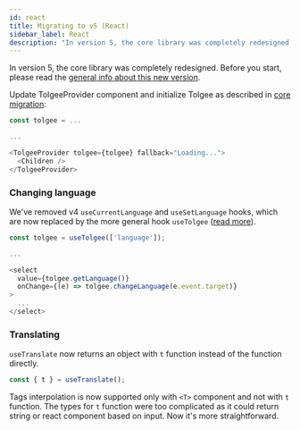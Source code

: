 ```yaml
---
id: react
title: Migrating to v5 (React)
sidebar_label: React
description: "In version 5, the core library was completely redesigned. Learn how to migrate Tolgee for React from v4 to v5."
---
```

In version 5, the core library was completely redesigned. Before you start, please read the [general info about
this new version](./core.mdx).

Update TolgeeProvider component and initialize Tolgee as described in [core migration](./core#tolgee-initialization):

```typescript jsx
const tolgee = ...

...

<TolgeeProvider tolgee={tolgee} fallback="Loading...">
  <Children />
</TolgeeProvider>
```

### Changing language

We've removed v4 `useCurrentLanguage` and `useSetLanguage` hooks, which are now replaced by the more general hook `useTolgee` ([read more](/integrations/react/switching_languages.mdx)).

```typescript jsx
const tolgee = useTolgee(['language']);

...

<select
  value={tolgee.getLanguage()}
  onChange={(e) => tolgee.changeLanguage(e.event.target)}
>
  ...
</select>
```

### Translating

`useTranslate` now returns an object with `t` function instead of the function directly.

```typescript jsx
const { t } = useTranslate();
```

Tags interpolation is now supported only with `<T>` component and not with `t` function. The types for `t` function were too complicated as it could return string or react component based on input. Now it's more straightforward.
